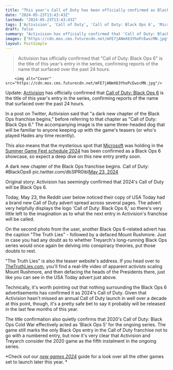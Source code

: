 ```yaml
---
title: "This year's Call of Duty has been officially confirmed as Black Ops 6, a 'dark new chapter' in the franchise"
date: "2024-05-23T13:43:43Z"
lastmod: "2024-05-23T13:43:43Z"
tags: ['Activision', 'Call of Duty', 'Call of Duty: Black Ops 6', 'Microsoft', 'Summer Game Fest', 'Treyarch', 'Black Ops', 'Call of Duty: Black Ops Cold War', 'USA Today']
draft: false
summary: "Activision has officially confirmed that 'Call of Duty: Black Ops 6' is the title of this year's entry in the series, confirming reports of the name that surfaced over the past 24 hours."
images: ["https://cdn.mos.cms.futurecdn.net/mFE7jANmX63YhoPcEwscMN.jpg"]
layout: PostSimple
---
```

> Activision has officially confirmed that "Call of Duty: Black Ops 6" is the title of this year's entry in the series, confirming reports of the name that surfaced over the past 24 hours.


        <img alt="Cover" src="https://cdn.mos.cms.futurecdn.net/mFE7jANmX63YhoPcEwscMN.jpg"/>
        
Update: [Activision](https://www.gamesradar.com/tag/activision/) has officially confirmed that [Call of Duty: Black Ops 6](https://www.gamesradar.com/games/call-of-duty/call-of-duty-black-ops-6-guide/) is the title of this year's entry in the series, confirming reports of the name that surfaced over the past 24 hours.

In a post on Twitter, Activision said that "a dark new chapter of the Black Ops franchise begins," before referring to that chapter as "Call of Duty: Black Ops 6." The accompanying image is the same three-headed dog that will be familiar to anyone keeping up with the game's teasers (or who's played Hades any time recently).

This also means that the mysterious spot that [Microsoft](https://www.gamesradar.com/tag/microsoft/) was holding in the [Summer Game Fest schedule 2024](https://www.gamesradar.com/summer-game-fest-schedule-2024/) has been confirmed as a Black Ops 6 showcase, so expect a deep dive on this new entry pretty soon.

A dark new chapter of the Black Ops franchise begins. Call of Duty: #BlackOps6 pic.twitter.com/db3lPR0ibI[May 23, 2024](https://twitter.com/CallofDuty/status/1793635518648836544)

Original story: Activision has seemingly confirmed that 2024's Call of Duty will be Black Ops 6.

Today, May 23, the Reddit user below noticed their copy of USA Today had a brand new Call of Duty advert spread across several pages. The advert very helpfully displays the logo 'Call of Duty: Black Ops 6,' so there's very little left to the imagination as to what the next entry in Activision's franchise will be called.

On the second photo from the user, another Black Ops 6-related advert has the caption "The Truth Lies" - followed by a defaced Mount Rushmore. Just in case you had any doubt as to whether Treyarch's long-running Black Ops series would once again be delving into conspiracy theories, put those doubts to rest.

"The Truth Lies" is also the teaser website's address. If you head over to [TheTruthLies.com](https://thetruthlies.com/), you'll find a real-life video of apparent activists scaling Mount Rushmore, and then defacing the heads of the Presidents there, just like you can see in the USA Today advert just above. 

Technically, it's worth pointing out that nothing surrounding the Black Ops 6 advertisements has confirmed it as 2024's Call of Duty. Given that Activision hasn't missed an annual Call of Duty launch in well over a decade at this point, though, it's a pretty safe bet to say it probably will be released in the last few months of this year.

The title confirmation also quietly confirms that 2020's Call of Duty: Black Ops Cold War effectively acted as 'Black Ops 5' for the ongoing series. The game still marks the only Black Ops entry in the Call of Duty franchise not to go with a numbered entry, but now it's very clear that Activision and Treyarch consider the 2020 game as the fifth instalment in the ongoing series.

*Check out our *[<em>new games 2024</em>](https://www.gamesradar.com/video-game-release-dates/)* guide for a look over all the other games set to launch later this year. *
        